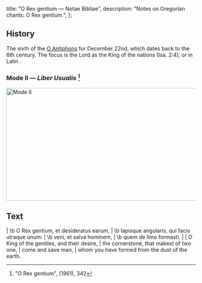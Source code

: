   title: "O Rex gentium — Notae Bibliae",
  description: "Notes on Gregorian chants: O Rex gentium.",
};

<Initial text="O Rex gentium" />

## History

The sixth of the [O Antiphons](/glossary/liturgical-terms#o-antiphons) for December 22nd, which dates back to the 6th century. The focus is the Lord as the King of the nations (Isa. 2:4), or in Latin *<Definition lang="latin" anchor="rex" text="Rex" /> <Definition lang="latin" anchor="gentes" text="gentium" />*.

### Mode II — *Liber Usualis* [^1]

<Image
  src="/chants/o-rex-gentium.svg"
  alt="Mode II"
  width="600"
  height="300"
/>

## Text

<Poetry>
|  \b O Rex gentium, et desideratus earum,
|  \b lapisque angularis, qui facis utraque unum:
|  \b veni, et salva hominem,
|  \b quem de limo formasti.
|
|  O King of the gentiles, and their desire,
|  the cornerstone, that makest of two one,
|  come and save man,
|  whom you have formed from the dust of the earth.
</Poetry>

[^1]: "O Rex gentium", *<Definition lang="latin" anchor="liber-usualis" text="Liber Usualis" />* (1961), 342
